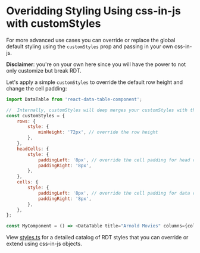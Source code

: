 
<Meta title="API Reference/Custom Styles" id="api-custom-styles" />

# Overidding Styling Using css-in-js with customStyles

For more advanced use cases you can override or replace the global default styling using the `customStyles` prop and passing in your own css-in-js.

**Disclaimer**: you're on your own here since you will have the power to not only customize but break RDT.

Let's apply a simple `customStyles` to override the default row height and change the cell padding:

```js
import DataTable from 'react-data-table-component';

//  Internally, customStyles will deep merges your customStyles with the default styling.
const customStyles = {
	rows: {
		style: {
			minHeight: '72px', // override the row height
		},
	},
	headCells: {
		style: {
			paddingLeft: '8px', // override the cell padding for head cells
			paddingRight: '8px',
		},
	},
	cells: {
		style: {
			paddingLeft: '8px', // override the cell padding for data cells
			paddingRight: '8px',
		},
	},
};

const MyComponent = () => <DataTable title="Arnold Movies" columns={columns} customStyles={customStyles} />;
```

View [styles.ts](https://github.com/jbetancur/react-data-table-component/blob/master/src/DataTable/styles.ts) for a detailed catalog of RDT styles that you can override or extend using css-in-js objects.
